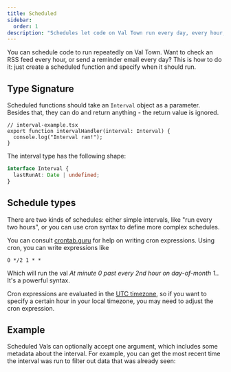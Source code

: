 ```yaml
---
title: Scheduled
sidebar:
  order: 1
description: "Schedules let code on Val Town run every day, every hour, or whenever you’d like"
---
```



You can schedule code to run repeatedly on Val Town. Want to check an RSS
feed every hour, or send a reminder email every day? This is how to do it:
just create a scheduled function and specify when it should run.

## Type Signature

Scheduled functions should take an `Interval` object as a parameter. Besides
that, they can do and return anything - the return value is ignored.

```tsx
// interval-example.tsx
export function intervalHandler(interval: Interval) {
  console.log("Interval ran!");
}
```

The interval type has the following shape:

```ts
interface Interval {
  lastRunAt: Date | undefined;
}
```

## Schedule types

There are two kinds of schedules: either simple intervals, like "run every two hours",
or you can use cron syntax to define more complex schedules.

You can consult [crontab.guru](https://crontab.guru/) for help on writing cron expressions.
Using cron, you can write expressions like

```
0 */2 1 * *
```

Which will run the val _At minute 0 past every 2nd hour on day-of-month 1._. It's a powerful syntax.

Cron expressions are evaluated in the [UTC timezone](https://en.wikipedia.org/wiki/Coordinated_Universal_Time),
so if you want to specify a certain hour in your local timezone, you may need to adjust
the cron expression.

## Example

Scheduled Vals can optionally accept one argument, which includes some metadata
about the interval. For example, you can get the most recent time the interval
was run to filter out data that was already seen:

<Val url="https://www.val.town/embed/neverstew.scheduleExampleTwo" />
